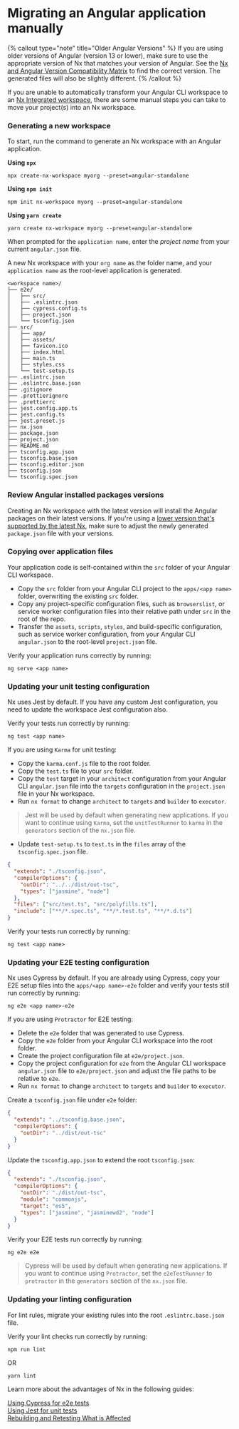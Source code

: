 # Migrating an Angular application manually

{% callout type="note" title="Older Angular Versions" %}
If you are using older versions of Angular (version 13 or lower), make sure to use the appropriate version of Nx that matches your version of Angular. See the [Nx and Angular Version Compatibility Matrix](/packages/angular/documents/angular-nx-version-matrix) to find the correct version. The generated files will also be slightly different.
{% /callout %}

If you are unable to automatically transform your Angular CLI workspace to an [Nx Integrated workspace](/recipes/adopting-nx-angular/angular-integrated), there are some manual steps you can take to move your project(s) into an Nx workspace.

### Generating a new workspace

To start, run the command to generate an Nx workspace with an Angular application.

**Using `npx`**

```shell
npx create-nx-workspace myorg --preset=angular-standalone
```

**Using `npm init`**

```shell
npm init nx-workspace myorg --preset=angular-standalone
```

**Using `yarn create`**

```shell
yarn create nx-workspace myorg --preset=angular-standalone
```

When prompted for the `application name`, enter the _project name_ from your current `angular.json` file.

A new Nx workspace with your `org name` as the folder name, and your `application name` as the root-level application is generated.

```text
<workspace name>/
├── e2e/
│   ├── src/
│   ├── .eslintrc.json
│   ├── cypress.config.ts
│   ├── project.json
│   └── tsconfig.json
├── src/
│   ├── app/
│   ├── assets/
│   ├── favicon.ico
│   ├── index.html
│   ├── main.ts
│   ├── styles.css
│   └── test-setup.ts
├── .eslintrc.json
├── .eslintrc.base.json
├── .gitignore
├── .prettierignore
├── .prettierrc
├── jest.config.app.ts
├── jest.config.ts
├── jest.preset.js
├── nx.json
├── package.json
├── project.json
├── README.md
├── tsconfig.app.json
├── tsconfig.base.json
├── tsconfig.editor.json
├── tsconfig.json
└── tsconfig.spec.json
```

### Review Angular installed packages versions

Creating an Nx workspace with the latest version will install the Angular packages on their latest versions. If you're using a [lower version that's supported by the latest Nx](/packages/angular/documents/angular-nx-version-matrix), make sure to adjust the newly generated `package.json` file with your versions.

### Copying over application files

Your application code is self-contained within the `src` folder of your Angular CLI workspace.

- Copy the `src` folder from your Angular CLI project to the `apps/<app name>` folder, overwriting the existing `src` folder.
- Copy any project-specific configuration files, such as `browserslist`, or service worker configuration files into their relative path under `src` in the root of the repo.
- Transfer the `assets`, `scripts`, `styles`, and build-specific configuration, such as service worker configuration, from your Angular CLI `angular.json` to the root-level `project.json` file.

Verify your application runs correctly by running:

```shell
ng serve <app name>
```

### Updating your unit testing configuration

Nx uses Jest by default. If you have any custom Jest configuration, you need to update the workspace Jest configuration also.

Verify your tests run correctly by running:

```shell
ng test <app name>
```

If you are using `Karma` for unit testing:

- Copy the `karma.conf.js` file to the root folder.
- Copy the `test.ts` file to your `src` folder.
- Copy the `test` target in your `architect` configuration from your Angular CLI `angular.json` file into the `targets` configuration in the `project.json` file in your Nx workspace.
- Run `nx format` to change `architect` to `targets` and `builder` to `executor`.

> Jest will be used by default when generating new applications. If you want to continue using `Karma`, set the `unitTestRunner` to `karma` in the `generators` section of the `nx.json` file.

- Update `test-setup.ts` to `test.ts` in the `files` array of the `tsconfig.spec.json` file.

```json {% fileName="tsconfig.spec.json" %}
{
  "extends": "./tsconfig.json",
  "compilerOptions": {
    "outDir": "../../dist/out-tsc",
    "types": ["jasmine", "node"]
  },
  "files": ["src/test.ts", "src/polyfills.ts"],
  "include": ["**/*.spec.ts", "**/*.test.ts", "**/*.d.ts"]
}
```

Verify your tests run correctly by running:

```shell
ng test <app name>
```

### Updating your E2E testing configuration

Nx uses Cypress by default. If you are already using Cypress, copy your E2E setup files into the `apps/<app name>-e2e` folder and verify your tests still run correctly by running:

```shell
ng e2e <app name>-e2e
```

If you are using `Protractor` for E2E testing:

- Delete the `e2e` folder that was generated to use Cypress.
- Copy the `e2e` folder from your Angular CLI workspace into the root folder.
- Create the project configuration file at `e2e/project.json`.
- Copy the project configuration for `e2e` from the Angular CLI workspace `angular.json` file to `e2e/project.json` and adjust the file paths to be relative to `e2e`.
- Run `nx format` to change `architect` to `targets` and `builder` to `executor`.

Create a `tsconfig.json` file under `e2e` folder:

```json {% fileName="e2e/tsconfig.json" %}
{
  "extends": "../tsconfig.base.json",
  "compilerOptions": {
    "outDir": "../dist/out-tsc"
  }
}
```

Update the `tsconfig.app.json` to extend the root `tsconfig.json`:

```json {% fileName="tsconfig.app.json" %}
{
  "extends": "./tsconfig.json",
  "compilerOptions": {
    "outDir": "./dist/out-tsc",
    "module": "commonjs",
    "target": "es5",
    "types": ["jasmine", "jasminewd2", "node"]
  }
}
```

Verify your E2E tests run correctly by running:

```shell
ng e2e e2e
```

> Cypress will be used by default when generating new applications. If you want to continue using `Protractor`, set the `e2eTestRunner` to `protractor` in the `generators` section of the `nx.json` file.

### Updating your linting configuration

For lint rules, migrate your existing rules into the root `.eslintrc.base.json` file.

Verify your lint checks run correctly by running:

```shell
npm run lint
```

OR

```shell
yarn lint
```

Learn more about the advantages of Nx in the following guides:

[Using Cypress for e2e tests](/packages/cypress) \
[Using Jest for unit tests](/packages/jest) \
[Rebuilding and Retesting What is Affected](/concepts/affected)
